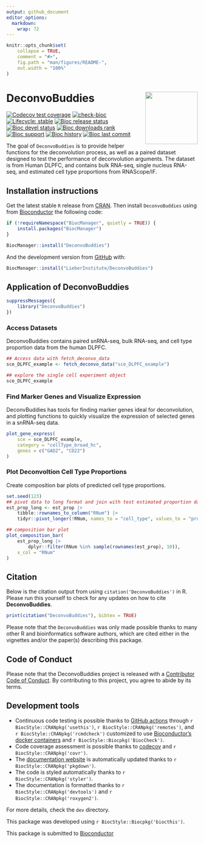```yaml
---
output: github_document
editor_options: 
  markdown: 
    wrap: 72
---
```


<!-- README.md is generated from README.Rmd. Please edit that file -->

```r
knitr::opts_chunk$set(
    collapse = TRUE,
    comment = "#>",
    fig.path = "man/figures/README-",
    out.width = "100%"
)
```

# DeconvoBuddies <img src="man/figures/logo.png" align="right" height="138"/>

<!-- badges: start -->

[![Codecov test
coverage](https://codecov.io/gh/lahuuki/DeconvoBuddies/branch/main/graph/badge.svg)](https://codecov.io/gh/lahuuki/DeconvoBuddies?branch=main)
[![check-bioc](https://github.com/LieberInstitute/DeconvoBuddies/actions/workflows/check-bioc.yml/badge.svg)](https://github.com/LieberInstitute/DeconvoBuddies/actions/workflows/check-bioc.yml)
[![Lifecycle:
stable](https://img.shields.io/badge/lifecycle-stable-brightgreen.svg)](https://lifecycle.r-lib.org/articles/stages.html#stable)
[![Bioc release
status](http://www.bioconductor.org/shields/build/release/bioc/DeconvoBuddies.svg)](https://bioconductor.org/checkResults/release/bioc-LATEST/DeconvoBuddies)
[![Bioc devel
status](http://www.bioconductor.org/shields/build/devel/bioc/DeconvoBuddies.svg)](https://bioconductor.org/checkResults/devel/bioc-LATEST/DeconvoBuddies)
[![Bioc downloads
rank](https://bioconductor.org/shields/downloads/release/DeconvoBuddies.svg)](http://bioconductor.org/packages/stats/bioc/DeconvoBuddies/)
[![Bioc
support](https://bioconductor.org/shields/posts/DeconvoBuddies.svg)](https://support.bioconductor.org/tag/DeconvoBuddies)
[![Bioc
history](https://bioconductor.org/shields/years-in-bioc/DeconvoBuddies.svg)](https://bioconductor.org/packages/release/bioc/html/DeconvoBuddies.html#since)
[![Bioc last
commit](https://bioconductor.org/shields/lastcommit/devel/bioc/DeconvoBuddies.svg)](http://bioconductor.org/checkResults/devel/bioc-LATEST/DeconvoBuddies/)

<!-- badges: end -->

The goal of `DeconvoBuddies` is to provide helper functions for the
deconvolution process, as well as a paired dataset designed to test the
performance of deconvolution arguments. The dataset is from Human DLPFC,
and contains bulk RNA-seq, single nucleus RNA-seq, and estimated cell
type proportions from RNAScope/IF.

## Installation instructions

Get the latest stable `R` release from
[CRAN](http://cran.r-project.org/). Then install `DeconvoBuddies` using
from [Bioconductor](http://bioconductor.org/) the following code:

```r
if (!requireNamespace("BiocManager", quietly = TRUE)) {
    install.packages("BiocManager")
}

BiocManager::install("DeconvoBuddies")
```

And the development version from [GitHub](https://github.com/) with:

```r
BiocManager::install("LieberInstitute/DeconvoBuddies")
```

## Application of DeconvoBuddies

```r
suppressMessages({
    library("DeconvoBuddies")
})
```

### Access Datasets

DeconvoBuddies contains paired snRNA-seq, bulk RNA-seq, and cell type proportion
data from the human DLPFC.

```r
## Access data with fetch_deconvo_data
sce_DLPFC_example <- fetch_deconvo_data("sce_DLPFC_example")

## explore the single cell experiment object
sce_DLPFC_example
```

### Find Marker Genes and Visualize Expression

DeconvBuddies has tools for finding marker genes ideal for deconvolution,
and plotting functions to quickly visualize the expression of selected genes in a 
snRNA-seq data.

```r
plot_gene_express(
    sce = sce_DLPFC_example,
    category = "cellType_broad_hc",
    genes = c("GAD2", "CD22")
)
```

### Plot Deconvoltion Cell Type Proportions

Create composition bar plots of predicted cell type proportions.

```r
set.seed(123)
## pivot data to long format and join with test estimated proportion data
est_prop_long <- est_prop |>
    tibble::rownames_to_column("RNum") |>
    tidyr::pivot_longer(!RNum, names_to = "cell_type", values_to = "prop")

## composition bar plot
plot_composition_bar(
    est_prop_long |>
        dplyr::filter(RNum %in% sample(rownames(est_prop), 10)),
    x_col = "RNum"
)
```

## Citation

Below is the citation output from using `citation('DeconvoBuddies')` in
R. Please run this yourself to check for any updates on how to cite
**DeconvoBuddies**.

```r
print(citation("DeconvoBuddies"), bibtex = TRUE)
```

Please note that the `DeconvoBuddies` was only made possible thanks to
many other R and bioinformatics software authors, which are cited either
in the vignettes and/or the paper(s) describing this package.

## Code of Conduct

Please note that the DeconvoBuddies project is released with a
[Contributor Code of
Conduct](http://bioconductor.org/about/code-of-conduct/). By
contributing to this project, you agree to abide by its terms.

## Development tools

-   Continuous code testing is possible thanks to [GitHub
    actions](https://www.tidyverse.org/blog/2020/04/usethis-1-6-0/)
    through `r BiocStyle::CRANpkg('usethis')`,
    `r BiocStyle::CRANpkg('remotes')`, and
    `r BiocStyle::CRANpkg('rcmdcheck')` customized to use
    [Bioconductor's docker
    containers](https://www.bioconductor.org/help/docker/) and
    `r BiocStyle::Biocpkg('BiocCheck')`.
-   Code coverage assessment is possible thanks to
    [codecov](https://codecov.io/gh) and `r BiocStyle::CRANpkg('covr')`.
-   The [documentation website](http://.github.io/DeconvoBuddies) is
    automatically updated thanks to `r BiocStyle::CRANpkg('pkgdown')`.
-   The code is styled automatically thanks to
    `r BiocStyle::CRANpkg('styler')`.
-   The documentation is formatted thanks to
    `r BiocStyle::CRANpkg('devtools')` and
    `r BiocStyle::CRANpkg('roxygen2')`.

For more details, check the `dev` directory.

This package was developed using `r BiocStyle::Biocpkg('biocthis')`.

This package is submitted to [Bioconductor](https://github.com/Bioconductor/Contributions/issues/3503)
